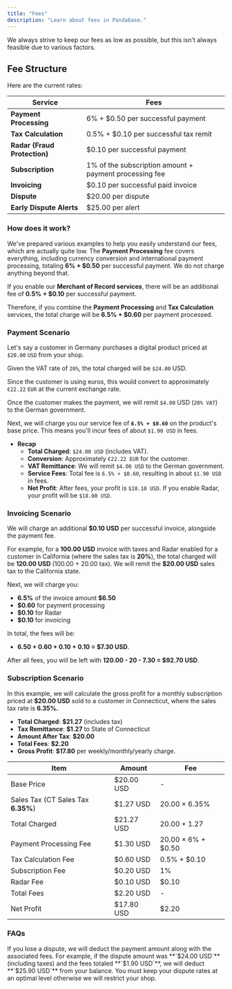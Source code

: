 ```yaml
---
title: "Fees"
description: "Learn about fees in Pandabase."
---
```


We always strive to keep our fees as low as possible, but this isn't always feasible due to various factors.

## Fee Structure

Here are the current rates:

| **Service**                  | **Fees**                                               |
| ---------------------------- | ------------------------------------------------------ |
| **Payment Processing**       | 6% + $0.50 per successful payment                      |
| **Tax Calculation**          | 0.5% + $0.10 per successful tax remit                  |
| **Radar (Fraud Protection)** | $0.10 per successful payment                           |
| **Subscription**             | 1% of the subscription amount + payment processing fee |
| **Invoicing**                | $0.10 per successful paid invoice                      |
| **Dispute**                  | $20.00 per dispute                                     |
| **Early Dispute Alerts**     | $25.00 per alert                                       |

### How does it work?

We've prepared various examples to help you easily understand our fees, which are actually quite low. The **Payment Processing** fee covers everything, including currency conversion and international payment processing, totaling **6% + $0.50** per successful payment. We do not charge anything beyond that.

If you enable our **Merchant of Record services**, there will be an additional fee of **0.5% + $0.10** per successful payment.

Therefore, if you combine the **Payment Processing** and **Tax Calculation** services, the total charge will be **6.5% + $0.60** per payment processed.

### Payment Scenario

Let's say a customer in Germany purchases a digital product priced at `$20.00` `USD` from your shop.

Given the VAT rate of `20%`, the total charged will be `$24.00` USD.

Since the customer is using euros, this would convert to approximately `€22.22` `EUR` at the current exchange rate.

Once the customer makes the payment, we will remit `$4.00` USD (`20% VAT`) to the German government.

Next, we will charge you our service fee of **`6.5% + $0.60`** on the product's base price. This means you'll incur fees of about `$1.90 USD` in fees.

- **Recap**
  - **Total Charged**: `$24.00 USD` (includes VAT).
  - **Conversion**: Approximately `€22.22 EUR` for the customer.
  - **VAT Remittance**: We will remit `$4.00 USD` to the German government.
  - **Service Fees**: Total fee is `6.5% + $0.60`, resulting in about `$1.90 USD` in fees.
  - **Net Profit**: After fees, your profit is `$18.10 USD`. If you enable Radar, your profit will be `$18.00 USD`.

### Invoicing Scenario

We will charge an additional **$0.10 USD** per successful invoice, alongside the payment fee.

For example, for a **100.00 USD** invoice with taxes and Radar enabled for a customer in California (where the sales tax is **20%**), the total charged will be **120.00 USD** (100.00 + 20.00 tax). We will remit the **$20.00 USD** sales tax to the California state.

Next, we will charge you:

- **6.5%** of the invoice amount **$6.50**
- **$0.60** for payment processing
- **$0.10** for Radar
- **$0.10** for invoicing

In total, the fees will be:

- **6.50 + 0.60 + 0.10 + 0.10 = $7.30 USD**.

After all fees, you will be left with **120.00 - 20 - 7.30 = $92.70 USD**.

### Subscription Scenario

In this example, we will calculate the gross profit for a monthly subscription priced at **$20.00 USD** sold to a customer in Connecticut, where the sales tax rate is **6.35%.**

- **Total Charged**: **$21.27** (includes tax)
- **Tax Remittance**: **$1.27** to State of Connecticut
- **Amount After Tax**: **$20.00**
- **Total Fees**: **$2.20**
- **Gross Profit**: **$17.80** per weekly/monthly/yearly charge.

| **Item**                           | **Amount** | **Fee**            |
| ---------------------------------- | ---------- | ------------------ |
| Base Price                         | $20.00 USD | -                  |
| Sales Tax (CT Sales Tax **6.35%**) | $1.27 USD  | 20.00 × 6.35%      |
| Total Charged                      | $21.27 USD | 20.00 + 1.27       |
| Payment Processing Fee             | $1.30 USD  | 20.00 × 6% + $0.50 |
| Tax Calculation Fee                | $0.60 USD  | 0.5% + $0.10       |
| Subscription Fee                   | $0.20 USD  | 1%                 |
| Radar Fee                          | $0.10 USD  | $0.10              |
| Total Fees                         | $2.20 USD  | -                  |
| Net Profit                         | $17.80 USD | $2.20              |

### FAQs

<Accordion title="What happens if I lose a dispute?">
  If you lose a dispute, we will deduct the payment amount along with the
  associated fees. For example, if the dispute amount was **`$24.00 USD`**
  (including taxes) and the fees totaled **`$1.90 USD`**, we will deduct
  **`$25.90 USD`** from your balance. You must keep your dispute rates at an
  optimal level otherwise we will restrict your shop.
</Accordion>
